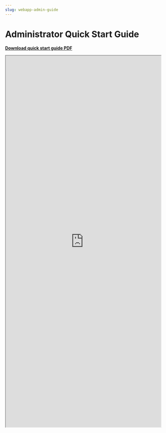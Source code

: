 ```yaml
---
slug: webapp-admin-guide
---
```


# Administrator Quick Start Guide

**[Download quick start guide PDF](https://www.pulsatrix.de/wp-content/uploads/2024/02/first_steps_admin_a4_v23.3.1_k.pdf)**

<iframe width="100%" height="1200" src="https://www.pulsatrix.de/wp-content/uploads/2024/02/first_steps_admin_a4_v23.3.1_k.pdf">
</iframe>
